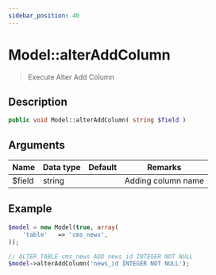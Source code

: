 ```yaml
---
sidebar_position: 40
---
```


# Model::alterAddColumn

> Execute Alter Add Column


## Description

```php
public void Model::alterAddColumn( string $field )
```

## Arguments

| Name   | Data type | Default | Remarks            |
| ------ | --------- | ------- | ------------------ |
| $field | string    |         | Adding column name |


## Example

```php title="Controller"
$model = new Model(true, array(
    'table'   => 'cms_news',
));

// ALTER TABLE cms_news ADD news_id INTEGER NOT NULL
$model->alterAddColumn('news_id INTEGER NOT NULL');
```